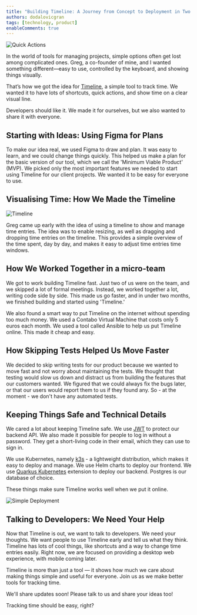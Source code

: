 ```yaml
---
title: "Building Timeline: A Journey from Concept to Deployment in Two Months"
authors: dodalovicgran
tags: [technology, product]
enableComments: true
---
```


![Quick Actions](./quick-actions.png)

In the world of tools for managing projects, simple options often get lost among complicated ones. Greg, a co-founder of mine, and I wanted something different—easy to use, controlled by the keyboard,
and showing things visually.

That’s how we got the idea for <u>[Timeline](https://timeline.gransoftware.de/)</u>, a simple tool to track time. We wanted it to have lots of shortcuts, quick actions, and show time on a clear visual line.

Developers should like it. We made it for ourselves, but we also wanted to share it with everyone.

<!--truncate-->

## Starting with Ideas: Using Figma for Plans

To make our idea real, we used Figma to draw and plan. It was easy to learn, and we could change things quickly. This helped us make a plan for the basic version of our tool, which we call the 'Minimum Viable Product' (MVP). We picked only the most important features we needed to start using Timeline for our client projects. We wanted it to be easy for everyone to use.

## Visualising Time: How We Made the Timeline

![Timeline](./timeline.png)

Greg came up early with the idea of using a timeline to show and manage time entries. The idea was to enable resizing, as well as dragging and dropping time entries on the timeline. This provides a simple
overview of the time spent, day by day, and makes it easy to adjust time entries time windows.

## How We Worked Together in a micro-team

We got to work building Timeline fast. Just two of us were on the team, and we skipped a lot of formal meetings. Instead, we worked together a lot, writing code side by side. This made us go faster, and in under two months, we finished building and started using 'Timeline.'

We also found a smart way to put Timeline on the internet without spending too much money. We used a Contabo Virtual Machine that costs only 5 euros each month. We used a tool called Ansible to help us put Timeline online. This made it cheap and easy.

## How Skipping Tests Helped Us Move Faster

We decided to skip writing tests for our product because we wanted to move fast and not worry about maintaining the tests. We thought that testing would slow us down and distract us from building the features
 that our customers wanted. We figured that we could always fix the bugs later, or that our users would report them to us if they found any. So - at the moment - we don't have any automated tests.


## Keeping Things Safe and Technical Details

We cared a lot about keeping Timeline safe. We use <u>[JWT](https://jwt.io/)</u> to protect our backend API. We also made it possible for people to log in without a password. They get a short-living code in their email,
which they can use to sign in.

We use Kubernetes, namely <u>[k3s](https://k3s.io/)</u> - a lightweight distribution, which makes it easy to deploy and manage. We use Helm charts to deploy our frontend. We use <u>[Quarkus Kubernetes](https://quarkus.io/guides/deploying-to-kubernetes)</u> extension
to deploy our backend. Postgres is our database of choice.

These things make sure Timeline works well when we put it online.

![Simple Deployment](./code.png)

## Talking to Developers: We Need Your Help

Now that Timeline is out, we want to talk to developers. We need your thoughts. We want people to use Timeline early and tell us what they think. Timeline has lots of cool things, like shortcuts
and a way to change time entries easily. Right now, we are focused on providing a desktop web experience, with mobile coming later.

Timeline is more than just a tool — it shows how much we care about making things simple and useful for everyone. Join us as we make better tools for tracking time.

We'll share updates soon! Please talk to us and share your ideas too!

Tracking time should be easy, right?
